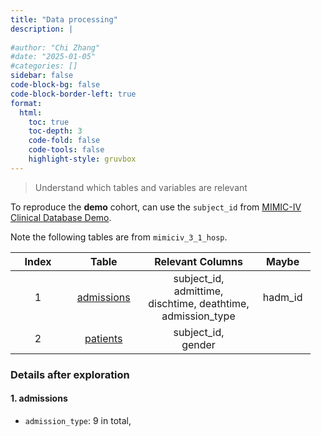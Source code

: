 ```yaml
---
title: "Data processing"
description: |
  
#author: "Chi Zhang"
#date: "2025-01-05"
#categories: []
sidebar: false
code-block-bg: false
code-block-border-left: true
format: 
  html:
    toc: true
    toc-depth: 3
    code-fold: false
    code-tools: false
    highlight-style: gruvbox
---
```



> Understand which tables and variables are relevant 

To reproduce the **demo** cohort, can use the `subject_id` from [MIMIC-IV Clinical Database Demo](https://physionet.org/content/mimic-iv-demo/2.2/#files-panel).

Note the following tables are from `mimiciv_3_1_hosp`.

|Index |Table | Relevant Columns| Maybe|
|:-:|:--:|:----:|:-:| 
|1 | [admissions](https://mimic.mit.edu/docs/iv/modules/hosp/admissions/) | subject_id, <br/> admittime, <br/> dischtime, deathtime, <br/> admission_type| hadm_id | 
|2 | [patients](https://mimic.mit.edu/docs/iv/modules/hosp/patients/)| subject_id, <br/> gender | |


### Details after exploration

#### 1. admissions

* `admission_type`: 9 in total, 








